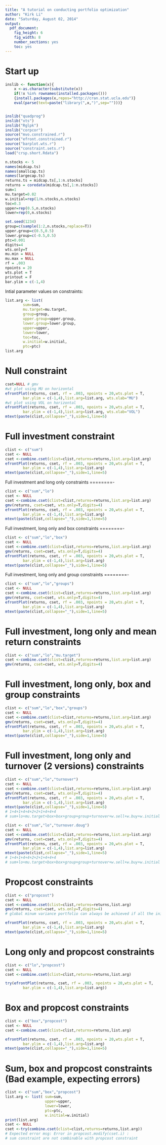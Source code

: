 ---
title: "A tutorial on conducting portfolio optimization"
author: "Kirk Li"
date: "Saturday, August 02, 2014"
output:
  pdf_document:
    fig_height: 6
    fig_width: 8
    number_sections: yes
    toc: yes
---

Start up
========

```{r,message=FALSE,results='hide'}
inslib <- function(x){
    x <-as.character(substitute(x))
    if(!x %in% rownames(installed.packages())) 
    {install.packages(x,repos="http://cran.stat.ucla.edu")}
    eval(parse(text=paste("library(",x,")",sep="")))}


inslib("quadprog")
inslib("xts")
inslib("Rglpk")
inslib("corpcor")
source("mvo.constrained.r")
source("efront.constrained.r")
source("barplot.wts.r")
source("constraint.sets.r")
load("crsp.short.Rdata")

```

```{r}
n.stocks <- 5
names(midcap.ts)
names(smallcap.ts)
names(largecap.ts)
returns.ts = midcap.ts[,1:n.stocks]
returns = coredata(midcap.ts[,1:n.stocks])
sum=1
mu.target=0.02 
w.initial=rep(1/n.stocks,n.stocks) 
toc=0.3
upper=rep(0.5,n.stocks)
lower=rep(0,n.stocks)

set.seed(1234)
group=c(sample(1:2,n.stocks,replace=T))
upper.group=c(0.5,0.5)
lower.group=c(-0.5,0.5)
ptc=0.001
digits=4
wts.only=T
mu.min = NULL 
mu.max = NULL 
rf = .003
npoints = 20
wts.plot = T 
printout = F
bar.ylim = c(-1,4)
```

Intial parameter values on constraints:

```{r}
list.arg <- list(
        sum=sum,
        mu.target=mu.target, 
        group=group, 
        upper.group=upper.group,
        lower.group=lower.group, 
        upper=upper, 
        lower=lower, 
        toc=toc, 
        w.initial=w.initial,
        ptc=ptc)    
list.arg
```


Null constraint
========

```{r}
cset=NULL # gmv
#wt plot using MU on horizontal 
efrontPlot(returns, cset, rf = .003, npoints = 20,wts.plot = T,
        bar.ylim = c(-1,4),list.arg=list.arg, wts.xlab="MU")
#wt plot using VOL on horizontal 
efrontPlot(returns, cset, rf = .003, npoints = 20,wts.plot = T,
        bar.ylim = c(-1,4),list.arg=list.arg, wts.xlab="VOL")
mtext(paste(clist,collapse="_"),side=1,line=5)
```


Full investment constraint
========


```{r}
clist <- c("sum")
cset <- NULL
cset <-combine.cset(clist=clist,returns=returns,list.arg=list.arg)
efrontPlot(returns, cset, rf = .003, npoints = 20,wts.plot = T,
        bar.ylim = c(-1,4),list.arg=list.arg)
mtext(paste(clist,collapse="_"),side=1,line=5)
```

Full investment and long only constraints
========-


```{r}
clist <- c("sum","lo")
cset <- NULL
cset <-combine.cset(clist=clist,returns=returns,list.arg=list.arg)
gmv(returns, cset=cset, wts.only=T,digits=4)
efrontPlot(returns, cset, rf = .003, npoints = 20,wts.plot = T,
        bar.ylim = c(-1,4),list.arg=list.arg)
mtext(paste(clist,collapse="_"),side=1,line=5)  
```

Full investment, long only and box constraints
========-

```{r}
clist <- c("sum","lo","box")
cset <- NULL
cset <-combine.cset(clist=clist,returns=returns,list.arg=list.arg)
gmv(returns, cset=cset, wts.only=T,digits=4)
efrontPlot(returns, cset, rf = .003, npoints = 20,wts.plot = T,
        bar.ylim = c(-1,4),list.arg=list.arg)
mtext(paste(clist,collapse="_"),side=1,line=5)

```


Full investment, long only and group constraints
========-
```{r}
clist <- c("sum","lo","groups")
cset <- NULL
cset <-combine.cset(clist=clist,returns=returns,list.arg=list.arg)
gmv(returns, cset=cset, wts.only=T,digits=4)
efrontPlot(returns, cset, rf = .003, npoints = 20,wts.plot = T,
        bar.ylim = c(-1,4),list.arg=list.arg)
mtext(paste(clist,collapse="_"),side=1,line=5)

```


Full investment, long only and mean return constraints
========

```{r}
clist <- c("sum","lo","mu.target")
cset <-combine.cset(clist=clist,returns=returns,list.arg=list.arg)
gmv(returns, cset=cset, wts.only=T,digits=4)

```


Full investment, long only, box and group constraints
========

```{r}
clist <- c("sum","lo","box","groups")
cset <- NULL
cset <-combine.cset(clist=clist,returns=returns,list.arg=list.arg)
gmv(returns, cset=cset, wts.only=T,digits=4)
efrontPlot(returns, cset, rf = .003, npoints = 20,wts.plot = T,
        bar.ylim = c(-1,4),list.arg=list.arg)
mtext(paste(clist,collapse="_"),side=1,line=5)

```


Full investment, long only and turnover (2 versions) constraints
========

```{r}
clist <- c("sum","lo","turnover")
cset <- NULL
cset <-combine.cset(clist=clist,returns=returns,list.arg=list.arg)
gmv(returns, cset=cset, wts.only=T,digits=4)
efrontPlot(returns, cset, rf = .003, npoints = 20,wts.plot = T,
        bar.ylim = c(-1,4),list.arg=list.arg)
mtext(paste(clist,collapse="_"),side=1,line=5)
# 1+4+1+4+4+2+2+1+4+4+4  
# sum+lo+mu.target+box+box+group+group+turnover+w.sell+w.buy+w.initial

clist <- c("sum","lo","turnover.doug")
cset <- NULL
cset <-combine.cset(clist=clist,returns=returns,list.arg=list.arg)
gmv(returns, cset=cset, wts.only=T,digits=4)
efrontPlot(returns, cset, rf = .003, npoints = 20,wts.plot = T,
        bar.ylim = c(-1,4),list.arg=list.arg)
mtext(paste(clist,collapse="_"),side=1,line=5)
# 1+4+1+4+4+2+2+1+4+4+4  
# sum+lo+mu.target+box+box+group+group+turnover+w.sell+w.buy+w.initial
```




Propcost constraints
========

```{r}
clist <- c("propcost")
cset <- NULL
cset <-combine.cset(clist=clist,returns=returns,list.arg)
gmv(returns, cset=cset, wts.only=T,digits=4)
# global minum variance portfolio can always be achieved if all the initial weights are consumed by proportional cost, hence the new weights all equals to zero. 

efrontPlot(returns, cset, rf = .003, npoints = 20,wts.plot = T,
        bar.ylim = c(-1,4),list.arg=list.arg)
mtext(paste(clist,collapse="_"),side=1,line=5)

```

Long only and propcost constraints
========

```{r,results='hold'}
clist <- c("lo","propcost")
cset <- NULL
cset <-combine.cset(clist=clist,returns=returns,list.arg)

try(efrontPlot(returns, cset, rf = .003, npoints = 20,wts.plot = T,
        bar.ylim = c(-1,4),list.arg=list.arg))

```

Box and propcost constraints
========

```{r}
clist <- c("box","propcost")
cset <- NULL
cset <-combine.cset(clist=clist,returns=returns,list.arg)

efrontPlot(returns, cset, rf = .003, npoints = 20,wts.plot = T,
        bar.ylim = c(-1,4),list.arg=list.arg)
mtext(paste(clist,collapse="_"),side=1,line=5)
```

Sum, box and propcost constraints (Bad example, expecting errors)
========

```{r,error=TRUE}
clist <- c("sum","box","propcost")
list.arg <- list( sum=sum,
                  upper=upper,
                  lower=lower,
                  ptc=ptc,
                  w.initial=w.initial)
print(list.arg)
cset <- NULL
cset <-try(combine.cset(clist=clist,returns=returns,list.arg))
# Expected error msg: Error in propcost.modify(cset.i) : 
# sum constraint are not combinable with propcost constraint
```
